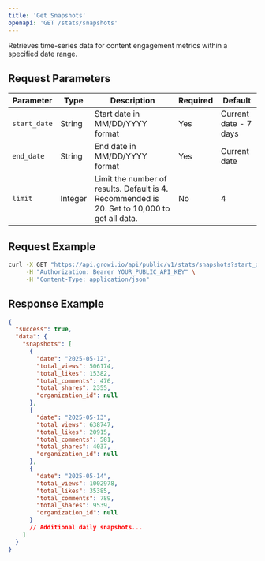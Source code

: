 ```yaml
---
title: 'Get Snapshots'
openapi: 'GET /stats/snapshots'
---
```


Retrieves time-series data for content engagement metrics within a specified date range.

## Request Parameters

| Parameter | Type | Description | Required | Default |
| --- | --- | --- | --- | --- |
| `start_date` | String | Start date in MM/DD/YYYY format | Yes | Current date - 7 days |
| `end_date` | String | End date in MM/DD/YYYY format | Yes | Current date |
| `limit` | Integer | Limit the number of results. Default is 4. Recommended is 20. Set to 10,000 to get all data. | No | 4 |

## Request Example

```bash
curl -X GET "https://api.growi.io/api/public/v1/stats/snapshots?start_date=05/12/2025&end_date=05/22/2025" \
     -H "Authorization: Bearer YOUR_PUBLIC_API_KEY" \
     -H "Content-Type: application/json"
```

## Response Example

```json
{
  "success": true,
  "data": {
    "snapshots": [
      {
        "date": "2025-05-12",
        "total_views": 506174,
        "total_likes": 15382,
        "total_comments": 476,
        "total_shares": 2355,
        "organization_id": null
      },
      {
        "date": "2025-05-13",
        "total_views": 638747,
        "total_likes": 20915,
        "total_comments": 581,
        "total_shares": 4037,
        "organization_id": null
      },
      {
        "date": "2025-05-14",
        "total_views": 1002978,
        "total_likes": 35385,
        "total_comments": 789,
        "total_shares": 9539,
        "organization_id": null
      }
      // Additional daily snapshots...
    ]
  }
}
``` 